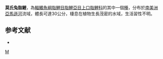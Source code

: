 {{Speciesbox 
| genus = Leporinus
| species = moralesi
| authority = [[Fowler|Fowler]], 1942
| status = NE
| status_system = IUCN3.1
| synonyms = *''Leporinus muelleri''<br /><small>Steindachner, 1876</small>
}}
'''莫氏兔脂鯉'''，為[[輻鰭魚綱|輻鰭魚綱]][[脂鯉目|脂鯉目]][[脂鯉亞目|脂鯉亞目]][[上口脂鯉科|上口脂鯉科]]的其中一個[[種|種]]，分布於[[南美洲|南美洲]][[亞馬遜河|亞馬遜河]]流域，體長可達30公分，棲息在植物生長茂密的水域，生活習性不明。

==参考文献==
{{refbegin}}
*{{FishBase_species|genus=Leporinus|species=moralesi|year=2013|month=9}}
{{refend}}
{{Taxonbar}}

[[Category:兔脂鯉屬|M]]